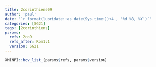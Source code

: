 ```yaml
---
title: 2corinthiens09
author: 'paul'
date: "`r format(lubridate::as_date(Sys.time())+4 , '%d %B, %Y')`"
categories: [SG21]
tags: [2corinthiens]
params:
  refs: 2co9
  refs_after: Rom1:1
  version: SG21
---
```


```r
XMINPI::bcv_list_(params$refs, params$version)
```

